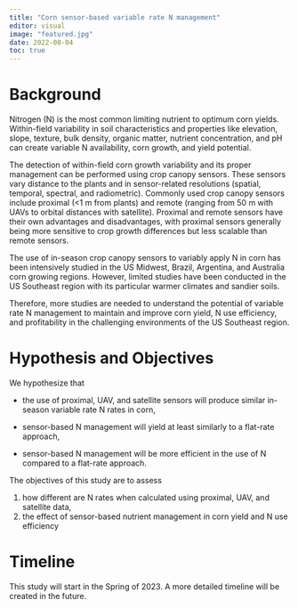 ```yaml
---
title: "Corn sensor-based variable rate N management"
editor: visual
image: "featured.jpg"
date: 2022-08-04
toc: true
---
```


# Background

Nitrogen (N) is the most common limiting nutrient to optimum corn yields. Within-field variability in soil characteristics and properties like elevation, slope, texture, bulk density, organic matter, nutrient concentration, and pH can create variable N availability, corn growth, and yield potential.

The detection of within-field corn growth variability and its proper management can be performed using crop canopy sensors. These sensors vary distance to the plants and in sensor-related resolutions (spatial, temporal, spectral, and radiometric). Commonly used crop canopy sensors include proximal (\<1 m from plants) and remote (ranging from 50 m with UAVs to orbital distances with satellite). Proximal and remote sensors have their own advantages and disadvantages, with proximal sensors generally being more sensitive to crop growth differences but less scalable than remote sensors.

The use of in-season crop canopy sensors to variably apply N in corn has been intensively studied in the US Midwest, Brazil, Argentina, and Australia corn growing regions. However, limited studies have been conducted in the US Southeast region with its particular warmer climates and sandier soils.

Therefore, more studies are needed to understand the potential of variable rate N management to maintain and improve corn yield, N use efficiency, and profitability in the challenging environments of the US Southeast region.

# Hypothesis and Objectives

We hypothesize that

-   the use of proximal, UAV, and satellite sensors will produce similar in-season variable rate N rates in corn,

-   sensor-based N management will yield at least similarly to a flat-rate approach,

-   sensor-based N management will be more efficient in the use of N compared to a flat-rate approach.

The objectives of this study are to assess

1.  how different are N rates when calculated using proximal, UAV, and satellite data,
2.  the effect of sensor-based nutrient management in corn yield and N use efficiency

# Timeline

This study will start in the Spring of 2023. A more detailed timeline will be created in the future.
